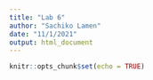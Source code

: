 ```yaml
---
title: "Lab 6"
author: "Sachiko Lamen"
date: "11/1/2021"
output: html_document
---
```


```r
knitr::opts_chunk$set(echo = TRUE)
```

